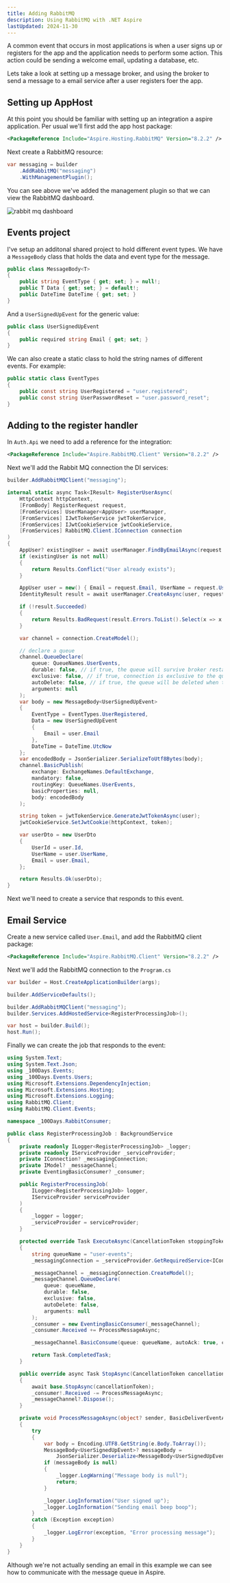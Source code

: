 ```yaml
---
title: Adding RabbitMQ
description: Using RabbitMQ with .NET Aspire
lastUpdated: 2024-11-30
---
```


A common event that occurs in most applications is when
a user signs up or registers for the app and the application
needs to perform some action. This action could be sending
a welcome email, updating a database, etc.

Lets take a look at setting up a message broker, and using
the broker to send a message to a email service after a user
registers foer the app.

## Setting up AppHost

At this point you should be familiar with setting up
an integration a aspire application. Per usual we'll
first add the app host package:

```xml ins={1}
<PackageReference Include="Aspire.Hosting.RabbitMQ" Version="8.2.2" />
```

Next create a RabbitMQ resource:

```csharp ins={1-3}
var messaging = builder
    .AddRabbitMQ("messaging")
    .WithManagementPlugin();
```

You can see above we've added the management plugin
so that we can view the RabbitMQ dashboard.

![rabbit mq dashboard](/rabbit-mq-dashboard.png)

## Events project

I've setup an additonal shared project to hold
different event types.
We have a `MessageBody` class that holds the
data and event type for the message.

```csharp
public class MessageBody<T>
{
    public string EventType { get; set; } = null!;
    public T Data { get; set; } = default!;
    public DateTime DateTime { get; set; }
}
```

And a `UserSignedUpEvent` for the generic value:

```csharp
public class UserSignedUpEvent
{
    public required string Email { get; set; }
}
```

We can also create a static class to hold the
string names of different events.
For example:

```csharp
public static class EventTypes
{
    public const string UserRegistered = "user.registered";
    public const string UserPasswordReset = "user.password_reset";
}
```

## Adding to the register handler

In `Auth.Api` we need to add a reference
for the integration:

```xml
<PackageReference Include="Aspire.RabbitMQ.Client" Version="8.2.2" />
```

Next we'll add the Rabbit MQ connection the DI services:

```csharp
builder.AddRabbitMQClient("messaging");
```

```csharp ins={26-50}
internal static async Task<IResult> RegisterUserAsync(
    HttpContext httpContext,
    [FromBody] RegisterRequest request,
    [FromServices] UserManager<AppUser> userManager,
    [FromServices] IJwtTokenService jwtTokenService,
    [FromServices] IJwtCookieService jwtCookieService,
    [FromServices] RabbitMQ.Client.IConnection connection
)
{
    AppUser? existingUser = await userManager.FindByEmailAsync(request.Email);
    if (existingUser is not null)
    {
        return Results.Conflict("User already exists");
    }

    AppUser user = new() { Email = request.Email, UserName = request.UserName };
    IdentityResult result = await userManager.CreateAsync(user, request.Password);

    if (!result.Succeeded)
    {
        return Results.BadRequest(result.Errors.ToList().Select(x => x.Description));
    }

    var channel = connection.CreateModel();

    // declare a queue
    channel.QueueDeclare(
        queue: QueueNames.UserEvents,
        durable: false, // if true, the queue will survive broker restarts
        exclusive: false, // if true, connection is exclusive to the queue
        autoDelete: false, // if true, the queue will be deleted when the number of consumers drops to zero
        arguments: null
    );
    var body = new MessageBody<UserSignedUpEvent>
    {
        EventType = EventTypes.UserRegistered,
        Data = new UserSignedUpEvent
        {
            Email = user.Email
        },
        DateTime = DateTime.UtcNow
    };
    var encodedBody = JsonSerializer.SerializeToUtf8Bytes(body);
    channel.BasicPublish(
        exchange: ExchangeNames.DefaultExchange,
        mandatory: false,
        routingKey: QueueNames.UserEvents,
        basicProperties: null,
        body: encodedBody
    );

    string token = jwtTokenService.GenerateJwtTokenAsync(user);
    jwtCookieService.SetJwtCookie(httpContext, token);

    var userDto = new UserDto
    {
        UserId = user.Id,
        UserName = user.UserName,
        Email = user.Email,
    };

    return Results.Ok(userDto);
}
```

Next we'll need to create a service that
responds to this event.

## Email Service

Create a new service called `User.Email`,
and add the RabbitMQ client package:

```xml
<PackageReference Include="Aspire.RabbitMQ.Client" Version="8.2.2" />
```

Next we'll add the RabbitMQ connection to the `Program.cs`

```csharp
var builder = Host.CreateApplicationBuilder(args);

builder.AddServiceDefaults();

builder.AddRabbitMQClient("messaging");
builder.Services.AddHostedService<RegisterProcessingJob>();

var host = builder.Build();
host.Run();
```

Finally we can create the job that responds to the
event:

```csharp
using System.Text;
using System.Text.Json;
using _100Days.Events;
using _100Days.Events.Users;
using Microsoft.Extensions.DependencyInjection;
using Microsoft.Extensions.Hosting;
using Microsoft.Extensions.Logging;
using RabbitMQ.Client;
using RabbitMQ.Client.Events;

namespace _100Days.RabbitConsumer;

public class RegisterProcessingJob : BackgroundService
{
    private readonly ILogger<RegisterProcessingJob> _logger;
    private readonly IServiceProvider _serviceProvider;
    private IConnection? _messagingConnection;
    private IModel? _messageChannel;
    private EventingBasicConsumer? _consumer;

    public RegisterProcessingJob(
        ILogger<RegisterProcessingJob> logger,
        IServiceProvider serviceProvider
    )
    {
        _logger = logger;
        _serviceProvider = serviceProvider;
    }

    protected override Task ExecuteAsync(CancellationToken stoppingToken)
    {
        string queueName = "user-events";
        _messagingConnection = _serviceProvider.GetRequiredService<IConnection>();

        _messageChannel = _messagingConnection.CreateModel();
        _messageChannel.QueueDeclare(
            queue: queueName,
            durable: false,
            exclusive: false,
            autoDelete: false,
            arguments: null
        );
        _consumer = new EventingBasicConsumer(_messageChannel);
        _consumer.Received += ProcessMessageAsync;

        _messageChannel.BasicConsume(queue: queueName, autoAck: true, consumer: _consumer);

        return Task.CompletedTask;
    }

    public override async Task StopAsync(CancellationToken cancellationToken)
    {
        await base.StopAsync(cancellationToken);
        _consumer!.Received -= ProcessMessageAsync;
        _messageChannel?.Dispose();
    }

    private void ProcessMessageAsync(object? sender, BasicDeliverEventArgs e)
    {
        try
        {
            var body = Encoding.UTF8.GetString(e.Body.ToArray());
            MessageBody<UserSignedUpEvent>? messageBody =
                JsonSerializer.Deserialize<MessageBody<UserSignedUpEvent>>(body);
            if (messageBody is null)
            {
                _logger.LogWarning("Message body is null");
                return;
            }

            _logger.LogInformation("User signed up");
            _logger.LogInformation("Sending email beep boop");
        }
        catch (Exception exception)
        {
            _logger.LogError(exception, "Error processing message");
        }
    }
}
```

Although we're not actually sending an email in this
example we can see how to communicate with the message
queue in Aspire.
